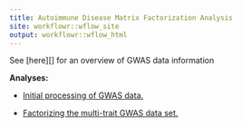 ```yaml
---
title: Autoimmune Disease Matrix Factorization Analysis
site: workflowr::wflow_site
output: workflowr::wflow_html
---
```


See [here][] for an overview of GWAS data information



**Analyses:**

+ [Initial processing of GWAS data.](gwas_preprocessing.html)

+ [Factorizing the multi-trait GWAS data set.](compute_flashier_factors_immune.html)




